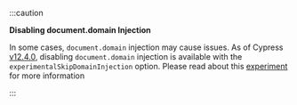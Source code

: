 :::caution

<Icon name="exclamation-triangle" /> **Disabling document.domain Injection**

In some cases, `document.domain` injection may cause issues. As of Cypress
[v12.4.0](https://on.cypress.io/changelog#12-4-0), disabling `document.domain`
injection is available with the `experimentalSkipDomainInjection` option. Please
read about this
[experiment](/guides/references/experiments#Experimental-Skip-Domain-Injection)
for more information

:::
